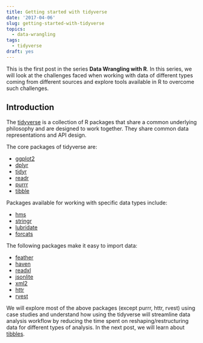 ```yaml
---
title: Getting started with tidyverse
date: '2017-04-06'
slug: getting-started-with-tidyverse
topics:
  - data-wrangling
tags:
  - tidyverse
draft: yes
---
```


This is the first post in the series **Data Wrangling with R**. In this series, we will look at the 
challenges faced when working with data of different types coming from different sources and explore 
tools available in R to overcome such challenges. 

## Introduction

The [tidyverse](http://tidyverse.org/) is a collection of R packages that share a common
underlying philosophy and are designed to work together. They share common data representations 
and API design.

The core packages of tidyverse are:

- [ggplot2](http://ggplot2.tidyverse.org/)
- [dplyr](http://dplyr.tidyverse.org/)
- [tidyr](http://tidyr.tidyverse.org/)
- [readr](http://readr.tidyverse.org/)
- [purrr](http://purrr.tidyverse.org/)
- [tibble](http://tibble.tidyverse.org/)

Packages available for working with specific data types include:

- [hms](https://github.com/tidyverse/hms)
- [stringr](http://stringr.tidyverse.org/)
- [lubridate](http://lubridate.tidyverse.org/)
- [forcats](http://forcats.tidyverse.org/)

The following packages make it easy to import data:

- [feather](https://github.com/wesm/feather)
- [haven](http://haven.tidyverse.org/)
- [readxl](http://readxl.tidyverse.org/)
- [jsonlite](https://github.com/jeroen/jsonlite)
- [xml2](https://github.com/r-lib/xml2)
- [httr](https://github.com/r-lib/httr)
- [rvest](https://github.com/hadley/rvest)

We will explore most of the above packages (except purrr, httr, rvest) using case studies 
and understand how using the tidyverse will streamline data analysis workflow by reducing 
the time spent on reshaping/restructuring data for different types of analysis. In the next 
post, we will learn about [tibbles](http://tibble.tidyverse.org/).
